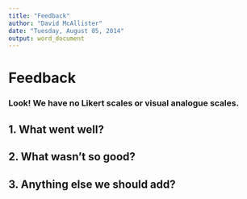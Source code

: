 ```yaml
---
title: "Feedback"
author: "David McAllister"
date: "Tuesday, August 05, 2014"
output: word_document
---
```

# Feedback
### Look! We have no Likert scales or visual analogue scales.

## 1. What went well?

## 2. What wasn't so good?

## 3. Anything else we should add?